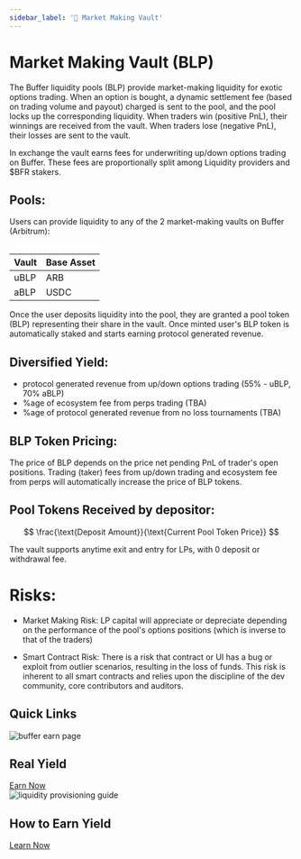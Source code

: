 ```yaml
---
sidebar_label: '🏦 Market Making Vault'
---
```




<link rel="stylesheet" href={useBaseUrl("katex/katex.min.css")} />

# Market Making Vault (BLP)

The Buffer liquidity pools (BLP) provide market-making liquidity for exotic options trading. When an option is bought,  a dynamic settlement fee (based on trading volume and payout) charged is sent to the pool, and the pool locks up the corresponding liquidity. 
When traders win (positive PnL), their winnings are received from the vault. 
When traders lose (negative PnL), their losses are sent to the vault.

In exchange the vault earns fees for underwriting up/down options trading on Buffer. 
These fees are proportionally split among Liquidity providers and $BFR stakers.

## Pools: 
Users can provide liquidity to any of the 2 market-making vaults on Buffer (Arbitrum):

<div>
<table className="pair-table">

| Vault | Base Asset | 
|-------|------------|
|  uBLP |     ARB    |
|  aBLP |    USDC    |

</table>
</div>

Once the user deposits liquidity into the pool, they are granted a pool token (BLP) representing their share in the vault. 
Once minted user's BLP token is automatically staked and starts earning protocol generated revenue. 

## Diversified Yield:

- protocol generated revenue from up/down options trading (55% - uBLP, 70% aBLP)
- %age of ecosystem fee from perps trading (TBA)
- %age of protocol generated revenue from no loss tournaments (TBA)

## BLP Token Pricing:

The price of BLP depends on the price net pending PnL of trader's open positions. 
Trading (taker) fees from up/down trading and ecosystem fee from perps will automatically increase the price of BLP tokens. 

## Pool Tokens Received by depositor:

$$
\frac{\text{Deposit Amount}}{\text{Current Pool Token Price}}
$$

The vault supports anytime exit and entry for LPs, with 0 deposit or withdrawal fee. 

# Risks:
- Market Making Risk: 
LP capital will appreciate or depreciate depending on the performance of the pool's options positions (which is inverse to that of the traders)

- Smart Contract Risk: 
There is a risk that contract or UI has a bug or exploit from outlier scenarios, resulting in the loss of funds. This risk is inherent to all smart contracts and relies upon the discipline of the dev community, core contributors and auditors.

## Quick Links

<div className="card-container">
  <div className="card">
    <img src="/img/general/earn.png" alt="buffer earn page"/>
    <div className="card-content">
      <h2 className="card-title">Real Yield</h2>
      <a href="https://earn.buffer.finance/" className="card-button" target="_blank" rel="noopener noreferrer">Earn Now</a>
    </div>
  </div>

  <div className="card">
    <img src="/img/general/lp.jpg" alt="liquidity provisioning guide"/>
    <div className="card-content">
      <h2 className="card-title">How to Earn Yield</h2>
      <a href="https://www.youtube.com/watch?v=QdhWJR-qBEU" className="card-button" target="_blank" rel="noopener noreferrer">Learn Now</a>
    </div>
  </div>
  </div>